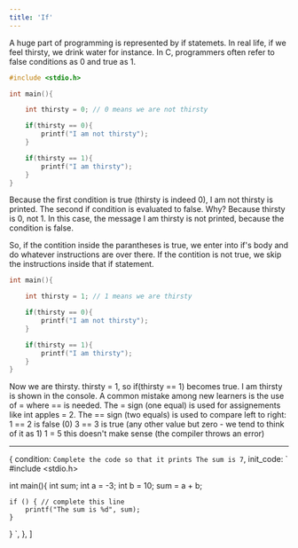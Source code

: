 ```yaml
---
title: 'If'
---
```


A huge part of programming is represented by if statemets. In real life, if we feel thirsty, we drink water for instance.
In C, programmers often refer to false conditions as 0 and true as 1.

```c
#include <stdio.h>

int main(){

	int thirsty = 0; // 0 means we are not thirsty

	if(thirsty == 0){
		printf("I am not thirsty");
	}

	if(thirsty == 1){
		printf("I am thirsty");
	}
}
```

Because the first condition is true (thirsty is indeed 0), I am not thirsty is printed.
The second if condition is evaluated to false. Why? Because thirsty is 0, not 1. In this case, the message I am thirsty is not printed, because the condition is false.

So, if the contition inside the parantheses is true, we enter into if's body and do whatever instructions are over there. If the contition is not true, we skip the instructions inside that if statement.

```c
int main(){

	int thirsty = 1; // 1 means we are thirsty

	if(thirsty == 0){
		printf("I am not thirsty");
	}

	if(thirsty == 1){
		printf("I am thirsty");
	}
}
```

Now we are thirsty. thirsty = 1, so if(thirsty == 1) becomes true. I am thirsty is shown in the console. A common mistake among new learners is the use of = where == is needed.
The = sign (one equal) is used for assignements like int apples = 2.
The == sign (two equals) is used to compare left to right:
1 == 2 is false (0)
3 == 3 is true (any other value but zero - we tend to think of it as 1)
1 = 5 this doesn't make sense (the compiler throws an error)

---

  {
    condition: `Complete the code so that it prints The sum is 7`,
    init_code: `
#include <stdio.h>

int main(){
    int sum;
    int a = -3;
    int b = 10;
    sum = a + b;
    
    if () { // complete this line
    	printf("The sum is %d", sum);
    }
}
`,
},
]

